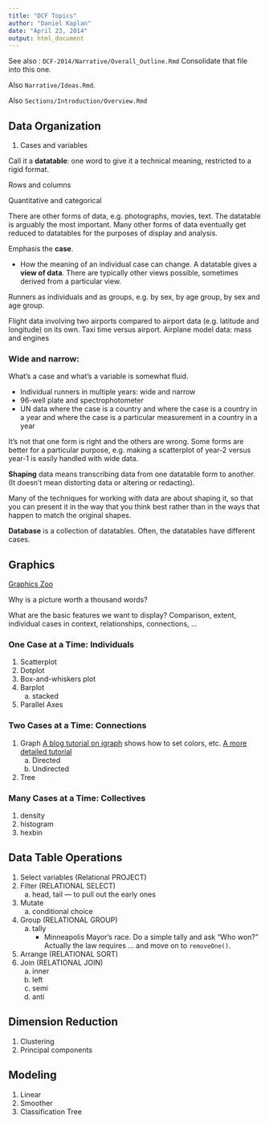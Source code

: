 ```yaml
---
title: "DCF Topics"
author: "Daniel Kaplan"
date: "April 23, 2014"
output: html_document
---
```


See also : `DCF-2014/Narrative/Overall_Outline.Rmd`  Consolidate that file into this one.

Also `Narrative/Ideas.Rmd`.

Also `Sections/Introduction/Overview.Rmd`

## Data Organization

1) Cases and variables

Call it a **datatable**: one word to give it a technical meaning, restricted to a rigid format.

Rows and columns

Quantitative and categorical

There are other forms of data, e.g. photographs, movies, text.  The datatable is arguably the most important.  Many other forms of data eventually get reduced to datatables for the purposes of display and analysis.

Emphasis the **case**.

* How the meaning of an individual case can change.  A datatable gives a **view of data**.  There are typically other views possible, sometimes derived from a particular view.

Runners as individuals and as groups, e.g. by sex, by age group, by sex and age group.

Flight data involving two airports compared to airport data (e.g. latitude and longitude) on its own.  Taxi time versus airport.  Airplane model data: mass and engines

### Wide and narrow: 

What's a case and what's a variable is somewhat fluid.

* Individual runners in multiple years: wide and narrow
* 96-well plate and spectrophotometer
* UN data where the case is a country and where the case is a country in a year and where the case is a particular measurement in a country in a year

It's not that one form is right and the others are wrong.  Some forms are better for a particular purpose, e.g. making a scatterplot of year-2 versus year-1 is easily handled with wide data.

**Shaping** data means transcribing data from one datatable form to another. (It doesn't mean distorting data or altering or redacting).

Many of the techniques for working with data are about shaping it, so that you can present it in the way that you think best rather than in the ways that happen to match the original shapes.

**Database** is a collection of datatables.  Often, the datatables have different cases.


## Graphics


[Graphics Zoo](GraphicsZoo/GraphicsZoo.html)


Why is a picture worth a thousand words? 

What are the basic features we want to display? Comparison, extent, individual cases in context, relationships, connections, ...

### One Case at a Time: **Individuals**

1) Scatterplot
#) Dotplot
#) Box-and-whiskers plot
#) Barplot
    a) stacked
#) Parallel Axes


### Two Cases at a Time: **Connections**

1) Graph
    [A blog tutorial on igraph](http://www.r-bloggers.com/network-visualization-in-r-with-the-igraph-package/) shows how to set colors, etc.  [A more detailed tutorial](http://www.lsi.upc.edu/~CSN/lab/session1.pdf)
    a) Directed
    #) Undirected
#) Tree

### Many Cases at a Time: **Collectives**

1) density
#) histogram
#) hexbin


## Data Table Operations

1) Select variables  (Relational PROJECT)
#) Filter  (RELATIONAL SELECT)
    a) head, tail --- to pull out the early ones
#) Mutate
    a) conditional choice
#) Group  (RELATIONAL GROUP)
    a) tally
        * Minneapolis Mayor's race.  Do a simple tally and ask "Who won?"  Actually the law requires ... and move on to `removeOne()`.
#) Arrange (RELATIONAL SORT)
#) Join (RELATIONAL JOIN)
    a) inner
    b) left
    c) semi
    d) anti
    
    
## Dimension Reduction

1) Clustering
#) Principal components

## Modeling

1) Linear
#) Smoother
#) Classification Tree

